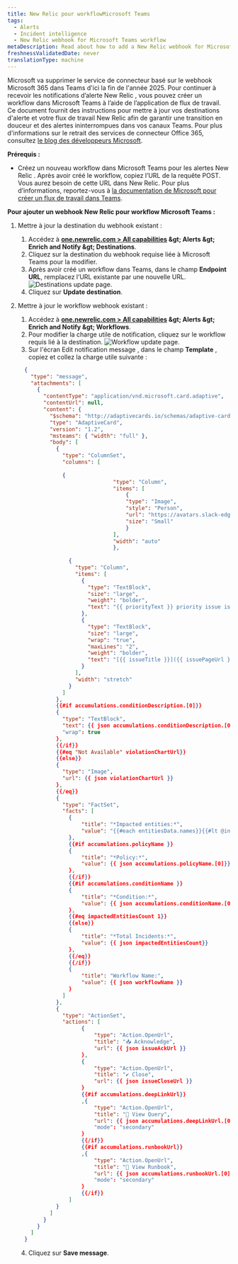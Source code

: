 ```yaml
---
title: New Relic pour workflowMicrosoft Teams
tags:
  - Alerts
  - Incident intelligence
  - New Relic webhook for Microsoft Teams workflow
metaDescription: Read about how to add a New Relic webhook for Microsoft Teams workflow.
freshnessValidatedDate: never
translationType: machine
---
```


Microsoft va supprimer le service de connecteur basé sur le webhook Microsoft 365 dans Teams d'ici la fin de l'année 2025. Pour continuer à recevoir les notifications d’alerte New Relic , vous pouvez créer un workflow dans Microsoft Teams à l’aide de l’application de flux de travail. Ce document fournit des instructions pour mettre à jour vos destinations d'alerte et votre flux de travail New Relic afin de garantir une transition en douceur et des alertes ininterrompues dans vos canaux Teams. Pour plus d'informations sur le retrait des services de connecteur Office 365, consultez [le blog des développeurs Microsoft](https://devblogs.microsoft.com/microsoft365dev/retirement-of-office-365-connectors-within-microsoft-teams/).

**Prérequis :**

* Créez un nouveau workflow dans Microsoft Teams pour les alertes New Relic . Après avoir créé le workflow, copiez l’URL de la requête POST. Vous aurez besoin de cette URL dans New Relic. Pour plus d’informations, reportez-vous à [la documentation de Microsoft pour créer un flux de travail dans Teams](https://support.microsoft.com/en-us/office/create-incoming-webhooks-with-workflows-for-microsoft-teams-8ae491c7-0394-4861-ba59-055e33f75498).

**Pour ajouter un webhook New Relic pour workflow Microsoft Teams :**

1. Mettre à jour la destination du webhook existant :

   1. Accédez à **[one.newrelic.com &gt; All capabilities](https://one.newrelic.com/all-capabilities) &amp;gt; Alerts &amp;gt; Enrich and Notify &amp;gt; Destinations**.
   2. Cliquez sur la destination du webhook requise liée à Microsoft Teams pour la modifier.
   3. Après avoir créé un workflow dans Teams, dans le champ **Endpoint URL**, remplacez l’URL existante par une nouvelle URL.
      <img title="Destinations update page" alt="Destinations update page." src="/images/alerts_destination_enpointurl.webp" />
   4. Cliquez sur **Update destination**.

2. Mettre à jour le workflow webhook existant :

   1. Accédez à **[one.newrelic.com &gt; All capabilities](https://one.newrelic.com/all-capabilities) &amp;gt; Alerts &amp;gt; Enrich and Notify &amp;gt; Workflows**.
   2. Pour modifier la charge utile de notification, cliquez sur le workflow requis lié à la destination.
      <img title="Workflow update page" alt="Workflow update page." src="/images/alerts_workflow_payload.webp" />
   3. Sur l'écran <DNT>Edit notification message</DNT> , dans le champ **Template** , copiez et collez la charge utile suivante :

   ```json
     {
       "type": "message",
       "attachments": [
         {
           "contentType": "application/vnd.microsoft.card.adaptive",
           "contentUrl": null,
           "content": {
             "$schema": "http://adaptivecards.io/schemas/adaptive-card.json",
             "type": "AdaptiveCard",
             "version": "1.2",
             "msteams": { "width": "full" },
             "body": [
               {
                 "type": "ColumnSet",
                 "columns": [
                 
                 {
                                 "type": "Column",
                                 "items": [
                                     {
                                     "type": "Image",
                                     "style": "Person",
                                     "url": "https://avatars.slack-edge.com/2022-06-02/3611814361970_f6a28959c2e7258660ea_512.png",
                                     "size": "Small"
                                     }
                                 ],
                                 "width": "auto"
                                 },
                 
                   {
                     "type": "Column",
                     "items": [
                       {
                         "type": "TextBlock",
                         "size": "large",
                         "weight": "bolder",
                         "text": "{{ priorityText }} priority issue is {{#if issueClosedAt}}CLOSED{{else}}{{#if issueAcknowledgedAt}}ACKNOWLEDGED{{else}}ACTIVATED{{/if}}{{/if}}"
                       },
                       {
                         "type": "TextBlock",
                         "size": "large",
                         "wrap": "true",
                         "maxLines": "2",
                         "weight": "bolder",
                         "text": "[{{ issueTitle }}]({{ issuePageUrl }})"
                       }
                     ],
                     "width": "stretch"
                   }
                 ]
               },
               {{#if accumulations.conditionDescription.[0]}}
               {
                 "type": "TextBlock",
                 "text": {{ json accumulations.conditionDescription.[0] }},
                 "wrap": true
               },
               {{/if}}
               {{#eq "Not Available" violationChartUrl}}
               {{else}}
               {
                 "type": "Image",
                 "url": {{ json violationChartUrl }}
               }, 
               {{/eq}}
               {
                 "type": "FactSet",
                 "facts": [
                   {
                       "title": "*Impacted entities:*",
                       "value": "{{#each entitiesData.names}}{{#lt @index 5}}{{this}}{{#unless @last}},{{/unless}}{{/lt}}{{/each}}"
                   },
                   {{#if accumulations.policyName }}
                   {
                       "title": "*Policy:*",
                       "value": {{ json accumulations.policyName.[0]}}
                   },
                   {{/if}}
                   {{#if accumulations.conditionName }}
                   {
                       "title": "*Condition:*",
                       "value": {{ json accumulations.conditionName.[0]}}
                   },
                   {{#eq impactedEntitiesCount 1}}
                   {{else}}
                   {
                       "title": "*Total Incidents:*",
                       "value": {{ json impactedEntitiesCount}}
                   },
                   {{/eq}}
                   {{/if}}
                   {
                       "title": "Workflow Name:",
                       "value": {{ json workflowName }}
                   }
                 ]
               }, 
               {
                 "type": "ActionSet",
                 "actions": [
                       {
                           "type": "Action.OpenUrl",
                           "title": "📥 Acknowledge",
                           "url": {{ json issueAckUrl }}
                       },
                       {
                           "type": "Action.OpenUrl",
                           "title": "✔️ Close",
                           "url": {{ json issueCloseUrl }}
                       }
                       {{#if accumulations.deepLinkUrl}}
                       ,{
                           "type": "Action.OpenUrl",
                           "title": "🔎 View Query",
                           "url": {{ json accumulations.deepLinkUrl.[0] }},
                           "mode": "secondary"
                       }
                       {{/if}}
                       {{#if accumulations.runbookUrl}}
                       ,{
                           "type": "Action.OpenUrl",
                           "title": "📕 View Runbook",
                           "url": {{ json accumulations.runbookUrl.[0] }},
                           "mode": "secondary"
                       }
                       {{/if}}
                   ]
               }
             ]
           }
         }
       ]
     }
   ```

   4. Cliquez sur **Save message**.